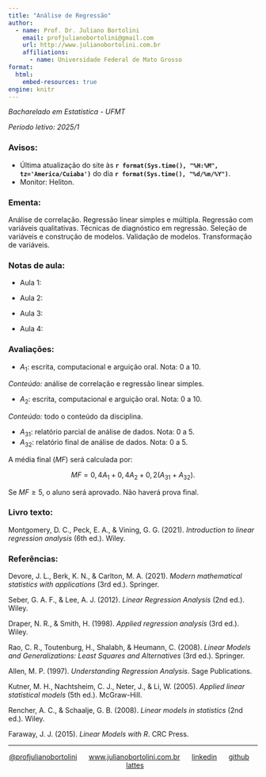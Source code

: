 ```yaml
---
title: "Análise de Regressão"
author:
  - name: Prof. Dr. Juliano Bortolini
    email: profjulianobortolini@gmail.com
    url: http://www.julianobortolini.com.br
    affiliations:
      - name: Universidade Federal de Mato Grosso
format:
  html:
    embed-resources: true
engine: knitr
---
```


*Bacharelado em Estatística - UFMT*

*Período letivo: 2025/1*

### Avisos:

-   Última atualização do site às **`r format(Sys.time(), "%H:%M", tz='America/Cuiaba')`** do dia **`r format(Sys.time(), "%d/%m/%Y")`**.
-   Monitor: Heliton.


### Ementa:

Análise de correlação. Regressão linear simples e múltipla. Regressão com variáveis qualitativas. Técnicas de diagnóstico em regressão. Seleção de variáveis e construção de modelos. Validação de modelos. Transformação de variáveis.


### Notas de aula:



- Aula 1:


- Aula 2:


- Aula 3:


- Aula 4:





<!-- -   Aula 1: apresentação do plano de ensino e introdução à regressão baseado no artigo de [Galton](https://zenodo.org/records/1449548) (1886). -->

<!--     *Referência:* Galton, F. (1886). "Regression towards mediocrity in hereditary stature". *The Journal of the Anthropological Institute of Great Britain and Ireland*. **15**: 246-263. -->

<!-- -   Aula 2: definição de covariância, ilustração do porquê dos valores positivos ou negativos da covariância, proposições/propriedades de covariância, definição de correlação, proposições/propriedades, função de distribuição acumulada empírica, teorema de Glivenko-Cantelli, teorema (estimador para a transformação $T(F) = \int f(x) dF$), estimador para a covariância e correlação, propriedades dos estimadores da covariância e correlação e exemplo com dados reais. -->

<!-- -   [Lista 1](lista1.html): covariância e correlação. -->

<!-- -   Aula 3: revisão da aula 2, correlação como medida de proporção entre duas variáveis (padronizadas), estimação da relação funcional (modelo) entre duas variáveis, estimação de beta_0 e beta_1, exemplo com os dados de consumo de açúcar e taxa de depressão, correlação entre duas variáveis normais, estimação do modelo linear (reta) entre duas variáveis normais, comentários sobre correlação de Pearson (dados normais) e Spearman (postos dos dados), teste de hipóteses para correlação: 1) H_0: rho = 0 e 2) H_0: rho = rho_0 e exercício de teste de hipóteses para correlação. -->

<!-- -   [Lista 2](lista2.html): fórmula da correlação amostral e de Spearman. -->

<!-- -   Aula 4: definição de modelo de regressão linear simples, diferentes métodos de calcular distâncias entre pontos (sugestão: leitura do livro do Rao (2008)), estimação de parâmetros beta_0 e beta_1 pelo método de mínimos quadrados, exemplo de estimação (exemplo foguete), propriedades dos estimadores de mínimos quadrados, esperança e variância dos estimadores (erro padrão), teorema de Gauss-Markov (estimadores não viciados e de variância mínima, BLUE). -->

<!-- -   Aula 5: revisão da aula 4, modelo de regressão linear simples com variância constante e variância dependente de covariáveis, estimação de sigma (quadrado médio do erro), teste de hipóteses para regressão (análise de variância), desenvolvimento da análise de variância (Fisher), teste de hipóteses Wald (teste t) para beta_1 e beta_0, relação entre os testes t e F (t\^2 = F), intervalos de confiança para beta_0 e beta_1 (fazer exercício), ic para sigma\^2, sigma e cv (exercício). -->

<!-- -   [Lista 3](lista3.html): regressão linear simples. -->

<!-- -   Aula 6: intervalo de confiança para valor estimado, intervalo de predição, coeficiente de determinação, regressão pela origem e estimação por máxima verossimilhança. -->

<!-- -   [lista 4](lista4.html): regressão linear simples. -->

<!-- -   Aula 7: aula prática de resolução da [lista 4](lista4.html). -->

<!-- -   Aula 8: definição de modelo de regressão linear múltipla, efeitos simples e de interação, modelo na forma matricial, estimação de parâmetros pelo método de mínimos quadrados pelo método escalar e matricial, exemplo de estimação, propriedades dos estimadores de mínimos quadrados, esperança e variância dos estimadores (erro padrão), estimação de sigma2, método de estimação da máxima verossimilhança, teste de hipóteses para regressão e coeficientes, exemplos de teste de hipóteses, intervalos de confiança para parâmetros, valor médio e novas observações e exemplos de intervalos de confiança. *Tarefa para casa: estudar sobre R2 ajustado, comparação entre modelo completo e reduzido, intervalos de confiança simultâneos (região de confiança) para os parâmetros, coeficientes padronizados (coeficientes beta) e multicolinearidade (sugestão: livro do Montgomery).* -->

<!-- -   [Lista 5](lista5.html): regressão linear múltipla. -->

<!-- -   Aula 9: **aviso que na próxima aula será a avaliação 1**. Revisão da aula anterior, intervalos de confiança para parâmetros, valor médio e novas observações, exemplos de intervalos de confiança. Cálculos usando o software R: [exemplo_rlm.R](exemplo_rlm.R). *Tarefa para casa: estudar sobre R2 ajustado, comparação entre modelo completo e reduzido, intervalos de confiança simultâneos (região de confiança) para os parâmetros, coeficientes padronizados (coeficientes beta) e multicolinearidade (sugestão: livro do Montgomery).* -->

<!-- -   Aula 10: avaliação 1 (escrita e computacional). A arguição oral será na próxima aula (Aula 11). -->

<!-- -   Aula 11: avaliação 1 (arguição oral). -->


<!-- -   Aula 12: regressão com suporte computacional. [Rotina computacional](reg_comp.html). *Tarefa (1 ponto extra na avaliação 1): refazer a avaliação 1 ([escrita](prova1.pdf) e [computacional](prova1comp.pdf)) usando a rotina da aula.*  -->


<!-- -   Aula 13: Análise de pressupostos, pontos influentes e discrepantes, regressão polinomial e variáveis indicadoras. [Rotina computacional](reg_comp.html). -->


<!-- -   Aula 14: Resolver a [lista 6](lista6.html) ([gabarito](lista6_gab.html), sem os comentários e justificativas nas resoluções). Conteúdos adicionais: teste F parcial para modelos de efeitos aleatórios (comparação de modelos de efeito fixo e efeito misto), multicolinearidade, métodos *forward*, *backward* e *stepwise* para seleção de variáveis e métodos *leave-one-out*, *leave-p-out* e *k-fold* para validação de modelos (validação cruzada). -->


<!-- -   Aula 15 (30/4/2025): avaliação 2 (escrita, computacional e arquição oral) com todo o conteúdo da disciplina. -->

<!-- -   [Avaliação 2](prova2.html) -->

<!-- -   Aula 16 (9/5/2025): entrega da avaliação 3 (relatório de análise de dados). -->


### Avaliações:

-   $A_1$: escrita, computacional e arguição oral. Nota: 0 a 10.

*Conteúdo:* análise de correlação e regressão linear simples.

-   $A_2$: escrita, computacional e arguição oral. Nota: 0 a 10.

*Conteúdo:* todo o conteúdo da disciplina.

-   $A_{31}$: relatório parcial de análise de dados. Nota: 0 a 5.
-   $A_{32}$: relatório final de análise de dados. Nota: 0 a 5.


A média final ($MF$) será calculada por:

$$MF = 0,4 A_1 + 0,4 A_2 + 0,2 (A_{31} + A_{32}).$$

Se $MF\geq5$, o aluno será aprovado. Não haverá prova final.

### Livro texto:

Montgomery, D. C., Peck, E. A., & Vining, G. G. (2021). *Introduction to linear regression analysis* (6th ed.). Wiley.

### Referências:

Devore, J. L., Berk, K. N., & Carlton, M. A. (2021). *Modern mathematical statistics with applications* (3rd ed.). Springer.

Seber, G. A. F., & Lee, A. J. (2012). *Linear Regression Analysis* (2nd ed.). Wiley.

Draper, N. R., & Smith, H. (1998). *Applied regression analysis* (3rd ed.). Wiley.

Rao, C. R., Toutenburg, H., Shalabh, & Heumann, C. (2008). *Linear Models and Generalizations: Least Squares and Alternatives* (3rd ed.). Springer.

Allen, M. P. (1997). *Understanding Regression Analysis*. Sage Publications.

Kutner, M. H., Nachtsheim, C. J., Neter, J., & Li, W. (2005). *Applied linear statistical models* (5th ed.). McGraw-Hill.

Rencher, A. C., & Schaalje, G. B. (2008). *Linear models in statistics* (2nd ed.). Wiley.

Faraway, J. J. (2015). *Linear Models with R*. CRC Press.

------------------------------------------------------------------------

::: {style="text-align: center;"}
[\@profjulianobortolini](https://instagram.com/profjulianobortolini)      [www.julianobortolini.com.br](http://www.julianobortolini.com.br)      [linkedin](https://linkedin.com/in/julianobortolini)      [github](https://github.com/julianobortolini)       [lattes](http://lattes.cnpq.br/6210909768845403)
:::

